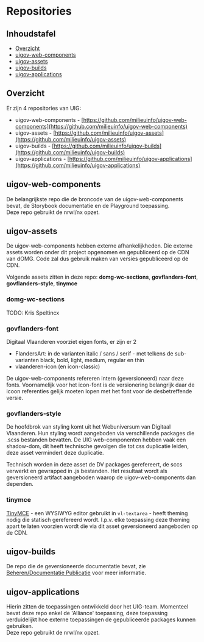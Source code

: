 
<Meta title="Beheren/Repositories"/>

# Repositories

## Inhoudstafel

- [Overzicht](#overzicht)
- [uigov-web-components](#uigov-web-components)
- [uigov-assets](#uigov-assets)
- [uigov-builds](#uigov-builds)
- [uigov-applications](#uigov-applications)


## Overzicht

Er zijn 4 repositories van UIG:
- uigov-web-components - [https://github.com/milieuinfo/uigov-web-components](https://github.com/milieuinfo/uigov-web-components)
- uigov-assets - [https://github.com/milieuinfo/uigov-assets](https://github.com/milieuinfo/uigov-assets)
- uigov-builds - [https://github.com/milieuinfo/uigov-builds](https://github.com/milieuinfo/uigov-builds)
- uigov-applications - [https://github.com/milieuinfo/uigov-applications](https://github.com/milieuinfo/uigov-applications)


## uigov-web-components

De belangrijkste repo die de broncode van de uigov-web-components bevat, de Storybook documentatie en de Playground
toepassing.<br/>
Deze repo gebruikt de nrwl/nx opzet.


## uigov-assets

De uigov-web-components hebben externe afhankelijkheden.  Die externe assets worden onder dit project opgenomen en
gepubliceerd op de CDN van dOMG. Code zal dus gebruik maken van versies gepubliceerd op de CDN.

Volgende assets zitten in deze repo: __domg-wc-sections__, __govflanders-font__, __govflanders-style__, __tinymce__

### domg-wc-sections

TODO: Kris Speltincx

### govflanders-font

Digitaal Vlaanderen voorziet eigen fonts, er zijn er 2
-  FlandersArt: in de varianten italic / sans / serif - met telkens de sub-varianten black, bold, light, medium, regular
   en thin
-  vlaanderen-icon (en icon-classic)

De uigov-web-components refereren intern (geversioneerd) naar deze fonts. Voornamelijk voor het icon-font is de
versionering belangrijk daar de icoon referenties gelijk moeten lopen met het font voor de desbetreffende versie.

### govflanders-style

De hoofdbrok van styling komt uit het Webuniversum van Digitaal Vlaanderen. Hun styling wordt aangeboden via
verschillende packages die .scss bestanden bevatten. De UIG web-componenten hebben vaak een shadow-dom, dit heeft
technische gevolgen die tot css duplicatie leiden, deze asset vermindert deze duplicatie.

Technisch worden in deze asset de DV packages gerefereert, de sccs verwerkt en gewrapped in .js bestanden. Het
resultaat wordt als geversioneerd artifact aangeboden waarop de uigov-web-components dan dependen.

### tinymce

[TinyMCE](https://www.tiny.cloud/) - een WYSIWYG editor gebruikt in `vl-textarea` - heeft theming nodig die statisch
gerefereerd wordt. I.p.v. elke toepassing deze theming apart te laten voorzien wordt die via dit asset geversioneerd
aangeboden op de CDN.


## uigov-builds

De repo die de geversioneerde documentatie bevat,
zie [Beheren/Documentatie Publicatie](/docs/beheren-documentatie-publicatie--documentatie) voor meer informatie.


## uigov-applications

Hierin zitten de toepassingen ontwikkeld door het UIG-team. Momenteel bevat deze repo enkel de 'Alliance' toepassing,
deze toepassing verduidelijkt hoe externe toepassingen de gepubliceerde packages kunnen gebruiken. <br/>
Deze repo gebruikt de nrwl/nx opzet.
